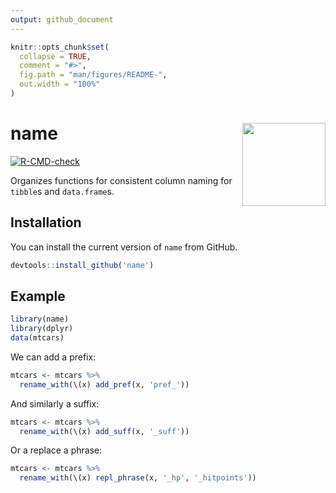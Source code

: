 ```yaml
---
output: github_document
---
```


<!-- README.md is generated from README.Rmd. Please edit that file -->

```r
knitr::opts_chunk$set(
  collapse = TRUE,
  comment = "#>",
  fig.path = "man/figures/README-",
  out.width = "100%"
)
```

# name <img src='man/figures/logo.png' align="right" height="133" />

<!-- badges: start -->
[![R-CMD-check](https://github.com/christopherkenny/name/actions/workflows/R-CMD-check.yaml/badge.svg)](https://github.com/christopherkenny/name/actions/workflows/R-CMD-check.yaml)
<!-- badges: end -->

Organizes functions for consistent column naming for `tibble`s and `data.frame`s.

## Installation

<!--
You can install the released version of name from [CRAN](https://CRAN.R-project.org) with:

``` r
install.packages("name")
```
-->

You can install the current version of `name` from GitHub.
``` r
devtools::install_github('name')
```

## Example

```r
library(name)
library(dplyr)
data(mtcars)
```

We can add a prefix:
```r
mtcars <- mtcars %>% 
  rename_with(\(x) add_pref(x, 'pref_'))
```

And similarly a suffix:
```r
mtcars <- mtcars %>% 
  rename_with(\(x) add_suff(x, '_suff'))
```

Or a replace a phrase:
```r
mtcars <- mtcars %>% 
  rename_with(\(x) repl_phrase(x, '_hp', '_hitpoints'))
```

